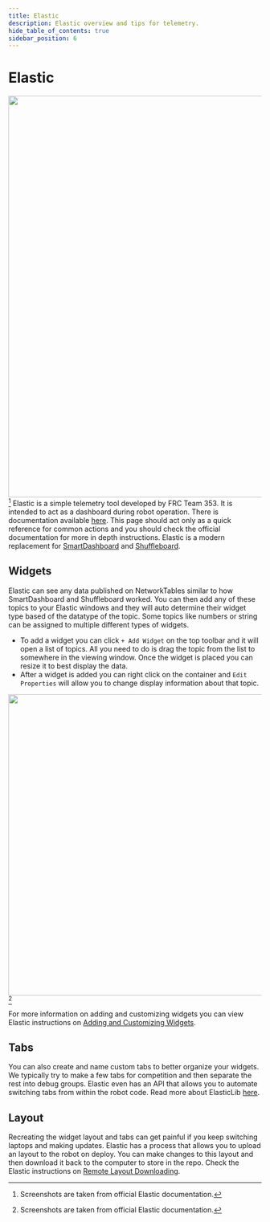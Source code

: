 ```yaml
---
title: Elastic
description: Elastic overview and tips for telemetry.
hide_table_of_contents: true
sidebar_position: 6
---
```



# Elastic
<img src={elastic} width="800"/>[^1]
Elastic is a simple telemetry tool developed by FRC Team 353. It is intended to act as a dashboard during robot operation. There is documentation available [here](https://frc-elastic.gitbook.io/docs). This page should act only as a quick reference for common actions and you should check the official documentation for more in depth instructions.
Elastic is a modern replacement for [SmartDashboard](https://docs.wpilib.org/en/stable/docs/software/dashboards/smartdashboard/smartdashboard-intro.html) and [Shuffleboard](https://docs.wpilib.org/en/stable/docs/software/dashboards/shuffleboard/index.html).

## Widgets
Elastic can see any data published on NetworkTables similar to how SmartDashboard and Shuffleboard worked. You can then add any of these topics to your Elastic windows and they will auto determine their widget type based of the datatype of the topic. Some topics like numbers or string can be assigned to multiple different types of widgets.

- To add a widget you can click `+ Add Widget` on the top toolbar and it will open a list of topics. All you need to do is drag the topic from the list to somewhere in the viewing window. Once the widget is placed you can resize it to best display the data.
- After a widget is added you can right click on the container and `Edit Properties` will allow you to change display information about that topic.

<img src={elasticWidget} width="600"/>[^1]


For more information on adding and customizing widgets you can view Elastic instructions on [Adding and Customizing Widgets](https://frc-elastic.gitbook.io/docs/customizing-your-dashboard/adding-and-customizing-widgets).

## Tabs
You can also create and name custom tabs to better organize your widgets. We typically try to make a few tabs for competition and then separate the rest into debug groups. Elastic even has an API that allows you to automate switching tabs from within the robot code. Read more about ElasticLib [here](https://frc-elastic.gitbook.io/docs/customizing-your-dashboard/adding-and-customizing-widgets).

## Layout
Recreating the widget layout and tabs can get painful if you keep switching laptops and making updates. Elastic has a process that allows you to upload an layout to the robot on deploy. You can make changes to this layout and then download it back to the computer to store in the repo. Check the Elastic instructions on [Remote Layout Downloading](https://frc-elastic.gitbook.io/docs/additional-features-and-references/remote-layout-downloading).

[^1]: Screenshots are taken from official Elastic documentation.